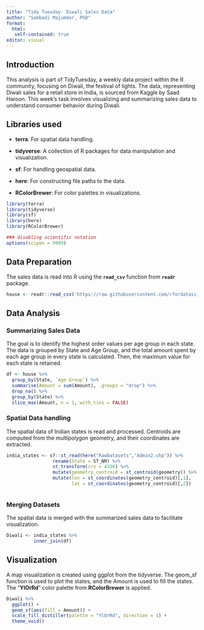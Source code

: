 ```yaml
---
title: "Tidy Tuesday- Diwali Sales Data"
author: "Sambadi Majumder, PhD"
format: 
  html:
   self-contained: true
editor: visual
---
```


## Introduction

This analysis is part of TidyTuesday, a weekly data project within the R community, focusing on Diwali, the festival of lights. The data, representing Diwali sales for a retail store in India, is sourced from Kaggle by Saad Haroon. This week's task involves visualizing and summarizing sales data to understand consumer behavior during Diwali.

## Libraries used

-   **terra**: For spatial data handling.

-   **tidyverse**: A collection of R packages for data manipulation and visualization.

-   **sf**: For handling geospatial data.

-   **here**: For constructing file paths to the data.

-   **RColorBrewer**: For color palettes in visualizations.

```r

library(terra)
library(tidyverse)
library(sf)
library(here)
library(RColorBrewer)

### disabling scientific notation 
options(scipen = 9999)

```

## Data Preparation

The sales data is read into R using the **`read_csv`** function from **`readr`** package.

```r
house <- readr::read_csv('https://raw.githubusercontent.com/rfordatascience/tidytuesday/master/data/2023/2023-11-14/diwali_sales_data.csv')

```

## Data Analysis

### Summarizing Sales Data

The goal is to identify the highest order values per age group in each state. The data is grouped by State and Age Group, and the total amount spent by each age group in every state is calculated. Then, the maximum value for each state is retained.

```r

df <- house %>%
  group_by(State, `Age Group`) %>%
  summarise(Amount = sum(Amount), .groups = "drop") %>%
  drop_na() %>%
  group_by(State) %>%
  slice_max(Amount, n = 1, with_ties = FALSE)

```

### Spatial Data handling

The spatial data of Indian states is read and processed. Centroids are computed from the multipolygon geometry, and their coordinates are extracted.

```r


india_states <- sf::st_read(here("RawDatasets","Admin2.shp")) %>%
                 rename(State = ST_NM) %>%
                 st_transform(crs = 4326) %>%
                 mutate(geometry_centroid = st_centroid(geometry)) %>%
                 mutate(lon = st_coordinates(geometry_centroid)[,1],
                        lat = st_coordinates(geometry_centroid)[,2])



```

### Merging Datasets

The spatial data is merged with the summarized sales data to facilitate visualization.

```r

Diwali <- india_states %>%
          inner_join(df)

```

## Visualization

A map visualization is created using ggplot from the tidyverse. The geom_sf function is used to plot the states, and the Amount is used to fill the states. The "**YlOrRd**" color palette from **RColorBrewer** is applied.

```r

Diwali %>%
  ggplot() +
  geom_sf(aes(fill = Amount)) +
  scale_fill_distiller(palette = "YlOrRd", direction = 1) +
  theme_void()

```
